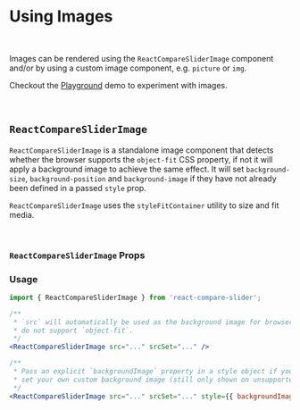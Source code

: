 
<Meta title="Docs/Images" component={ReactCompareSlider} />

# Using Images

<br />

<Story id="demos-images--default" />

Images can be rendered using the `ReactCompareSliderImage` component and/or 
by using a custom image component, e.g. `picture` or `img`.

Checkout the [Playground](?path=/story/demos-images--playground) demo to 
experiment with images.

<br />

## `ReactCompareSliderImage`

`ReactCompareSliderImage` is a standalone image component that detects whether 
the browser supports the `object-fit` CSS property, if not it will apply a 
background image to achieve the same effect. It will set `background-size`, 
`background-position` and `background-image` if they have not already been 
defined in a passed `style` prop.

`ReactCompareSliderImage` uses the `styleFitContainer` utility to size and fit media.

<br />

### `ReactCompareSliderImage` Props

<Props of={ReactCompareSliderImage} />

### Usage

```jsx
import { ReactCompareSliderImage } from 'react-compare-slider';

/**
 * `src` will automatically be used as the background image for browsers that
 * do not support `object-fit`.
 */
<ReactCompareSliderImage src="..." srcSet="..." />

/**
 * Pass an explicit `backgroundImage` property in a style object if you want to
 * set your own custom background image (still only shown on unsupported browsers).
 */
<ReactCompareSliderImage src="..." srcSet="..." style={{ backgroundImage: 'url(...)' }} />
```
